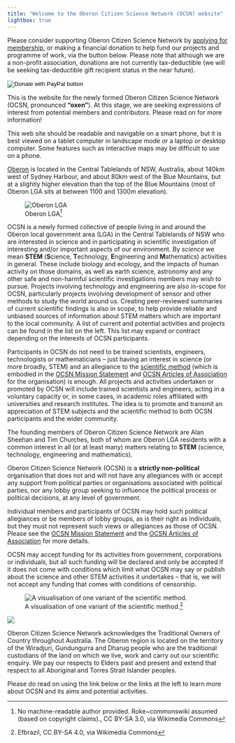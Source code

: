```yaml
---
title: "Welcome to the Oberon Citizen Science Network (OCSN) website"
lightbox: true
---
```


::: {.aside}
Please consider supporting Oberon Citizen Science Network by [applying for membership](register_interest.html), or making a financial donation to help fund our projects and programme of work, via the button below. Please note that although we are a non-profit association, donations are not currently tax-deductible (we will be seeking tax-deductible gift recipient status in the near future).

<form action="https://www.paypal.com/donate" method="post" target="_top">
<input type="hidden" name="hosted_button_id" value="XJ8LFZSR28M2L" />
<input type="image" src="https://www.paypalobjects.com/en_AU/i/btn/btn_donate_LG.gif" border="0" name="submit" title="PayPal - The safer, easier way to pay online!" alt="Donate with PayPal button" />
<img alt="" border="0" src="https://www.paypal.com/en_AU/i/scr/pixel.gif" width="1" height="1" />
</form>
:::

This is the website for the newly formed Oberon Citizen Science Network (OCSN, pronounced **"oxen"**). At this stage, we are seeking expressions of interest from potential members and contributors. Please read on for more information!

:::{.callout-tip}
This web site should be readable and navigable on a smart phone, but it is best viewed on a tablet computer in landscape mode or a laptop or desktop computer. Some features such as interactive maps may be difficult to use on a phone.
:::

::: {.aside}
[Oberon](https://en.wikipedia.org/wiki/Oberon_Council) is located in the Central Tablelands of NSW, Australia, about 140km west of Sydney Harbour, and about 80km west of the Blue Mountains, but at a slightly higher elevation than the top of the Blue Mountains (most of Oberon LGA sits at between 1100 and 1300m elevation).

![Oberon LGA^[No machine-readable author provided. Roke~commonswiki assumed (based on copyright claims)., CC BY-SA 3.0, via Wikimedia Commons]](assets/Oberon_LGA_NSW.png){.lightbox}
:::

OCSN is a newly formed collective of people living in and around the Oberon local government area (LGA) in the Central Tablelands of NSW who are interested in science and in participating in scientific investigation of interesting and/or important aspects of our environment. By _science_  we mean **STEM** (**S**cience, **T**echnology, **E**ngineering and **M**athematics) activities in general. These include biology and ecology, and the impacts of human activity on those domains, as well as earth science, astronomy and any other safe and non-harmful scientific investigations members may wish to pursue. Projects involving technology and engineering are also in-scope for OCSN, particularly projects involving development of sensor and other methods to study the world around us. Creating peer-reviewed summaries of current scientific findings is also in scope, to help provide reliable and unbiased sources of information about STEM matters which are important to the local community. A list of current and potential activities and projects can be found in the list on the left. This list may expand or contract depending on the interests of OCSN participants.

Participants in OCSN do not need to be trained scientists, engineers, technologists or mathematicians -- just having an interest in science (or more broadly, STEM) and an allegiance to the [scientific method](https://en.wikipedia.org/wiki/Scientific_method) (which is embodied in the [OCSN Mission Statement](ocsn_mission_statement.html) and [OCSN Articles of Association](ocsn_articles_of_association.html) for the organisation) is enough. All projects and activities undertaken or promoted by OCSN will include trained scientists and engineers, acting in a voluntary capacity or, in some cases, in academic roles affiliated with universities and research institutes. The idea is to promote and transmit an appreciation of STEM subjects and the scientific method to both OCSN participants and the wider community. 

::: {.aside}
The founding members of Oberon Citizen Science Network are Alan Sheehan and Tim Churches, both of whom are Oberon LGA residents with a common interest in all (or at least many) matters relating to **STEM** (science, technology, engineering and mathematics).
:::


::: {.callout-note title="Strictly Non-political" appearance="simple"}
Oberon Citizen Science Network (OCSN) is a **strictly non-political** organisation that does not and will not have any allegiances with or accept any support from political parties or organisations associated with political parties, nor any lobby group seeking to influence the political process or political decisions, at any level of government. 

Individual members and participants of OCSN may hold such political allegiances or be members of lobby groups, as is their right as individuals, but they must not represent such views or allegiances as those of OCSN. Please see the [OCSN Mission Statement](ocsn_mission_statement.html) and the [OCSN Articles of Association](ocsn_articles_of_association.html) for more details.

OCSN may accept funding for its activities from government, corporations or individuals, but all such funding will be declared and only be accepted if it does not come with conditions which limit what OCSN may say or publish about the science and other STEM activities it undertakes -- that is, we will not accept any funding that comes with conditions of censorship.
:::

::: {.aside}
![A visualisation of one variant of the scientific method.^[Efbrazil, CC BY-SA 4.0, via Wikimedia Commons]](assets/The_Scientific_Method.png)
:::

::::: {.callout-important title="Acknowledgement of Country" appearance="simple"}

:::: {layout="[ 25, 75 ]"}

::: {#first-column}
![](assets/first_nations_flags.png)
:::

::: {#second-column}
Oberon Citizen Science Network acknowledges the Traditional Owners of Country throughout Australia. The Oberon region is located on the territory of the Wiradjuri, Gundungurra and Dharug people who are the traditional custodians of the land on which we live, work and carry out our scientific enquiry. We pay our respects to Elders past and present and extend that respect to all Aboriginal and Torres Strait Islander peoples.
:::

::::

:::::

Please do read on using the link below or the links at the left to learn more about OCSN and its aims and potential activities.
